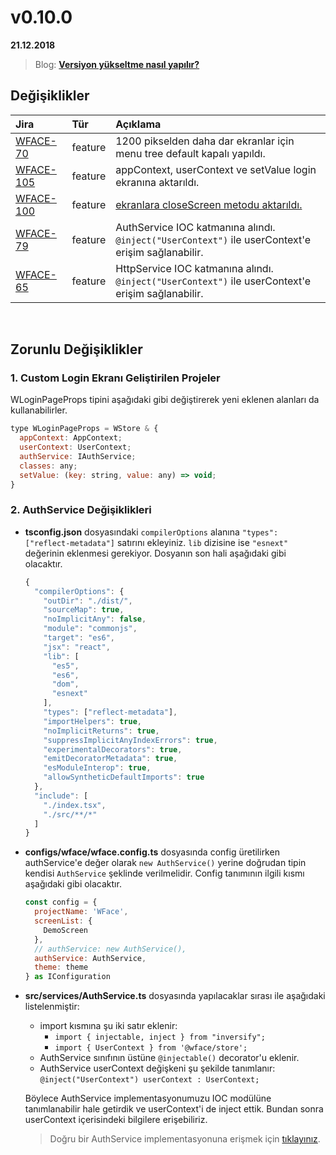 
# v0.10.0

**21.12.2018**

> Blog: [__Versiyon yükseltme nasıl yapılır?__](/blog/how-to-version-upgrade)

## Değişiklikler

| Jira                                                        | Tür           | Açıklama                                                                                          |
|:------------------------------------------------------------|:--------------|:--------------------------------------------------------------------------------------------------|
| [WFACE-70](https://jira.digiturk.com.tr/browse/WFACE-70)    | feature       | 1200 pikselden daha dar ekranlar için menu tree default kapalı yapıldı.                           |
| [WFACE-105](https://jira.digiturk.com.tr/browse/WFACE-105)  | feature       | appContext, userContext ve setValue login ekranına aktarıldı.                                     |
| [WFACE-100](https://jira.digiturk.com.tr/browse/WFACE-100)  | feature       | [ekranlara closeScreen metodu aktarıldı.](/#/blog/open-close-screen)                              |
| [WFACE-79](https://jira.digiturk.com.tr/browse/WFACE-79)    | feature       | AuthService IOC katmanına alındı. `@inject("UserContext")` ile userContext'e erişim sağlanabilir. |
| [WFACE-65](https://jira.digiturk.com.tr/browse/WFACE-65)    | feature       | HttpService IOC katmanına alındı. `@inject("UserContext")` ile userContext'e erişim sağlanabilir. |


<br/>

## Zorunlu Değişiklikler

### 1. Custom Login Ekranı Geliştirilen Projeler 

WLoginPageProps tipini aşağıdaki gibi değiştirerek yeni eklenen alanları da kullanabilirler. 

```javascript
type WLoginPageProps = WStore & {
  appContext: AppContext;
  userContext: UserContext;
  authService: IAuthService;
  classes: any;
  setValue: (key: string, value: any) => void;
}
```

### 2. AuthService Değişiklikleri
  - __tsconfig.json__ dosyasındaki `compilerOptions` alanına `"types": ["reflect-metadata"]`
    satırını ekleyiniz. `lib` dizisine ise `"esnext"` değerinin eklenmesi gerekiyor. Dosyanın son hali aşağıdaki gibi olacaktır. 
    ```javascript
    {
      "compilerOptions": {
        "outDir": "./dist/",
        "sourceMap": true,
        "noImplicitAny": false,
        "module": "commonjs",
        "target": "es6",
        "jsx": "react",
        "lib": [
          "es5",
          "es6",
          "dom",
          "esnext"
        ],
        "types": ["reflect-metadata"],
        "importHelpers": true,
        "noImplicitReturns": true,
        "suppressImplicitAnyIndexErrors": true,
        "experimentalDecorators": true,
        "emitDecoratorMetadata": true,
        "esModuleInterop": true,
        "allowSyntheticDefaultImports": true
      },
      "include": [
        "./index.tsx",
        "./src/**/*"
      ]
    }
    ```
  - __configs/wface/wface.config.ts__ dosyasında config üretilirken authService'e değer olarak `new AuthService()` yerine
    doğrudan tipin kendisi `AuthService` şeklinde verilmelidir. Config tanımının ilgili kısmı aşağıdaki gibi olacaktır. 
    ```javascript
    const config = {
      projectName: 'WFace',  
      screenList: { 
        DemoScreen
      },
      // authService: new AuthService(),
      authService: AuthService,
      theme: theme
    } as IConfiguration
    ```
  - __src/services/AuthService.ts__ dosyasında yapılacaklar sırası ile aşağıdaki listelenmiştir:
    - import kısmına şu iki satır eklenir: 
      - `import { injectable, inject } from "inversify";`
      - `import { UserContext } from '@wface/store';`
    - AuthService sınıfının üstüne `@injectable()` decorator'u eklenir.
    - AuthService userContext değişkeni şu şekilde tanımlanır: `@inject("UserContext") userContext : UserContext;`

    Böylece AuthService implementasyonumuzu IOC modülüne tanımlanabilir hale getirdik ve userContext'i de inject ettik. 
    Bundan sonra userContext içerisindeki bilgilere erişebiliriz. 
    
    > Doğru bir AuthService implementasyonuna erişmek için [tıklayınız](https://bitbucket.digiturk.com.tr/projects/ITDEV/repos/wface/browse/packages/wface/src/services/AuthService.ts).
